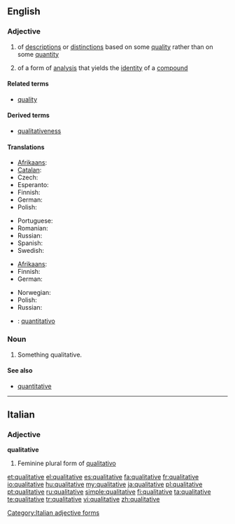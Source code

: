 ==English==

===Adjective===
{{en-adj}}

# of [[description]]s or [[distinction]]s based on some [[quality]] rather than on some [[quantity]]
# {{chemistry}} of a form of [[analysis]] that yields the [[identity]] of a [[compound]]

====Related terms====
* [[quality]]

====Derived terms====
* [[qualitativeness]]

====Translations====
{{trans-top|of descriptions or distinctions based on some quality rather than on some quantity}}
* [[Afrikaans]]: {{t|af|kwalitatief}}
* [[Catalan]]: {{t|ca|qualitatiu}}
* Czech: {{t-|cs|kvalitativní}}
* Esperanto: {{t|eo|kvalita}}
* Finnish: {{t+|fi|laadullinen}}
* German: {{t+|de|qualitativ}}
* Polish: {{t-|pl|jakościowy}}
{{trans-mid}}
* Portuguese: {{t+|pt|qualitativo}}
* Romanian: {{t|ro|calitativ|m|n}}
* Russian: {{t|ru|качественный|tr=káčestv'ennyj}}
* Spanish: {{t|es|cualitativo}}
* Swedish: {{t|sv|kvalitativ}}
{{trans-bottom}}

{{trans-top|(chemistry) of a form of analysis that yields the identity of a compound}}
* [[Afrikaans]]: {{t|af|kwalitatief}}
* Finnish: {{t+|fi|kvalitatiivinen}}
* German: {{t+|de|qualitativ}}
{{trans-mid}}
* Norwegian: {{t-|no|kvalitativ}}
* Polish: {{t-|pl|jakościowy}}
* Russian: {{t|ru|качественный|tr=káčestv'ennyj}}
{{trans-bottom}}

{{checktrans-top}}
* {{ttbc|it}}: [[quantitativo]]
{{trans-bottom}}

===Noun===
{{en-noun}}

# Something qualitative.

====See also====
* [[quantitative]]

----

==Italian==

===Adjective===
'''qualitative''' {{f}}

# Feminine plural form of [[qualitativo]]

[[Category:Italian adjective forms]]

[[et:qualitative]]
[[el:qualitative]]
[[es:qualitative]]
[[fa:qualitative]]
[[fr:qualitative]]
[[io:qualitative]]
[[hu:qualitative]]
[[my:qualitative]]
[[ja:qualitative]]
[[pl:qualitative]]
[[pt:qualitative]]
[[ru:qualitative]]
[[simple:qualitative]]
[[fi:qualitative]]
[[ta:qualitative]]
[[te:qualitative]]
[[tr:qualitative]]
[[vi:qualitative]]
[[zh:qualitative]]
